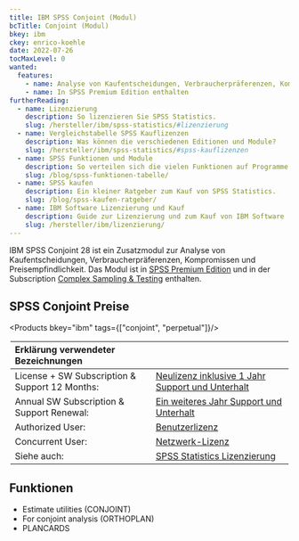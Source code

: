 ```yaml
---
title: IBM SPSS Conjoint (Modul)
bcTitle: Conjoint (Modul)
bkey: ibm
ckey: enrico-koehle
date: 2022-07-26
tocMaxLevel: 0
wanted:
  features:
    - name: Analyse von Kaufentscheidungen, Verbraucherpräferenzen, Kompromissen und Preisempfindlichkeit
    - name: In SPSS Premium Edition enthalten
furtherReading:
  - name: Lizenzierung
    description: So lizenzieren Sie SPSS Statistics.
    slug: /hersteller/ibm/spss-statistics/#lizenzierung
  - name: Vergleichstabelle SPSS Kauflizenzen
    description: Was können die verschiedenen Editionen und Module?
    slug: /hersteller/ibm/spss-statistics/#spss-kauflizenzen
  - name: SPSS Funktionen und Module
    description: So verteilen sich die vielen Funktionen auf Programme und Module.
    slug: /blog/spss-funktionen-tabelle/
  - name: SPSS kaufen
    description: Ein kleiner Ratgeber zum Kauf von SPSS Statistics.
    slug: /blog/spss-kaufen-ratgeber/
  - name: IBM Software Lizenzierung und Kauf
    description: Guide zur Lizenzierung und zum Kauf von IBM Software
    slug: /hersteller/ibm/lizenzierung/
---
```


<Intro>

IBM SPSS Conjoint 28 ist ein Zusatzmodul zur Analyse von Kaufentscheidungen, Verbraucherpräferenzen, Kompromissen und Preisempfindlichkeit. Das Modul ist in [SPSS Premium Edition](/hersteller/ibm/spss-statistics/premium/) und in der Subscription [Complex Sampling & Testing](/hersteller/ibm/spss-statistics/complex-sampling-testing/) enthalten.

</Intro>

<TOC />


## SPSS Conjoint Preise

<Products bkey="ibm" tags={["conjoint", "perpetual"]}/>

<Legend>

|Erklärung verwendeter Bezeichnungen|                                                                                                                     |
|:---------------------------------------------|:---------------------------------------------------------------------------------------------------------|
|License + SW Subscription & Support 12 Months:|[Neulizenz inklusive 1 Jahr Support und Unterhalt](/hersteller/ibm/spss-statistics/#support-und-unterhalt)|
|Annual SW Subscription & Support Renewal:     |[Ein weiteres Jahr Support und Unterhalt](/hersteller/ibm/spss-statistics/#support-und-unterhalt)         |
|Authorized User:                              |[Benutzerlizenz](/hersteller/ibm/spss-statistics/#authorized-user)                                        |
|Concurrent User:                              |[Netzwerk-Lizenz](/hersteller/ibm/spss-statistics/#concurrent-user)                                       |
|Siehe auch:                                   |[SPSS Statistics Lizenzierung](/hersteller/ibm/spss-statistics/#lizenzierung)                             |

</Legend>

## Funktionen

- Estimate utilities (CONJOINT)
- For conjoint analysis (ORTHOPLAN)
- PLANCARDS
